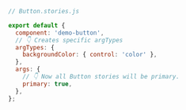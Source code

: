 ```js
// Button.stories.js

export default {
  component: 'demo-button',
  // 👇 Creates specific argTypes
  argTypes: {
    backgroundColor: { control: 'color' },
  },
  args: {
    // 👇 Now all Button stories will be primary.
    primary: true,
  },
};
```

